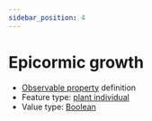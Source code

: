 ```yaml
---
sidebar_position: 4
---
```



# Epicormic growth

- [Observable property](/viewers/dawe-vocabs?uri=https://linked.data.gov.au/def/nrm/cacfba72-ae93-4f92-9cc3-bf656d7ab5f0) definition
- Feature type: [plant individual](http://linked.data.gov.au/def/tern-cv/60d7edf8-98c6-43e9-841c-e176c334d270)
- Value type: [Boolean](https://w3id.org/tern/ontologies/tern/Boolean)


<Example protocolModule="condition-vertebrate-pest-presence" observableProperty="https://linked.data.gov.au/def/nrm/cacfba72-ae93-4f92-9cc3-bf656d7ab5f0" />
